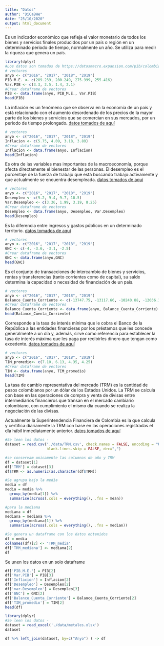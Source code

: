 ```yaml
---
title: "Datos"
author: "DiCaBHe"
date: "25/10/2020"
output: html_document
---
```


\textbf{A continuación se preseenta el proceso que se ejecutó para generar un dataframe con las variables de PIB, Inflación, Desempleo, Balance Fiscal, Balance en Cuenta Corriente, Tasa de intervención, TRM}

\textbf{Para el PIB:} Es un indicador económico que refleja el valor monetario de todos los bienes y servicios finales producidos por un país o región en un determinado periodo de tiempo, normalmente un año. Se utiliza para medir la riqueza que genera un país.

```r
library(dplyr)
#Los datos son tomados de https://datosmacro.expansion.com/pib/colombia
# vectores 
anyo <- c("2016", "2017", "2018", "2019")
PIB_M.E. <- c(289.239, 280.249, 275.999, 255.416)
Var.PIB <- c(3.3, 2.5, 1.4, 2.1)
#Crear dataframe de vectores
PIB <- data.frame(anyo, PIB_M.E., Var.PIB)
head(PIB)
```

\textbf{Para la inflación:} La inflación es un fenómeno que se observa en la economía de un país y está relacionado con el aumento desordenado de los precios de la mayor parte de los bienes y servicios que se comercian en sus mercados, por un periodo de tiempo prolongado. [datos tomados de aquí](https://es.wikipedia.org/wiki/Anexo:Variaci%C3%B3n_de_la_inflaci%C3%B3n_de_Colombia_desde_1946)

```r
# vectores 
anyo <- c("2016", "2017", "2018", "2019")
Inflacion <- c(5.75, 4.09, 3.18, 3.80)
#Crear dataframe de vectores
Inflacion <- data.frame(anyo, Inflacion)
head(Inflacion)
```

\textbf{Para el desempleo:} Es otra de las variables mas importantes de la macroeconomía, porque afecta directamente el bienestar de las personas. El desempleo es el porcentaje de la fuerza de trabajo que está buscando trabajo activamente y que actualmente se encuentra desempleada. [datos tomados de aquí](https://www.dane.gov.co/index.php/estadisticas-por-tema/mercado-laboral/empleo-y-desempleo)

```r
# vectores 
anyo <- c("2016", "2017", "2018", "2019")
Desempleo <- c(9.2, 9.4, 9.7, 10.5)
Var.Desempleo <- c(3.36, 1.99, 3.19, 8.25)
#Crear dataframe de vectores
Desempleo <- data.frame(anyo, Desempleo, Var.Desempleo)
head(Desempleo)
```


\textbf{Para el balance fiscal:} Es la diferencia entre ingresos y gastos públicos en un determinado territorio.
[datos tomados de aquí](http://www.urf.gov.co/webcenter/portal/EntidadesFinancieras/pages_EntidadesFinancieras/PoliticaFiscal/bgg/balancefiscalgobiernocentral?_afrLoop=6729623401772216&_afrWindowMode=2&Adf-Window-Id=mof7t7k7j&_afrFS=16&_afrMT=screen&_afrMFW=768&_afrMFH=720&_afrMFDW=1536&_afrMFDH=864&_afrMFC=8&_afrMFCI=0&_afrMFM=0&_afrMFR=120&_afrMFG=0&_afrMFS=0&_afrMFO=0)

```r

# vectores 
anyo <- c("2016", "2017", "2018", "2019")
GNC <- c(-4, -3.6, -3.1, -2.5)
#Crear dataframe de vectores
GNC <- data.frame(anyo,GNC)
head(GNC)
```



\textbf{Para el balance en cuenta corriente:} Es el conjunto de transacciones de intercambio de bienes y servicios, rentas y transferencias (tanto corrientes como de capital), su saldo determina la capacidad o necesidad de financiación de un país.

```r
# vectores 
anyo <- c("2016", "2017", "2018", "2019")
Balance_Cuenta_Corriente <- c(-13747.75, -13117.66, -10240.88, -12036.18)
#Crear dataframe de vectores
Balance_Cuenta_Corriente <- data.frame(anyo, Balance_Cuenta_Corriente)
head(Balance_Cuenta_Corriente)
```

\textbf{Para la tasa de intervención:} Corresponde a la tasa de interés mínima que le cobra el Banco de la República a las entidades financieras por los préstamos que les concede generalmente a un día y, además, sirve como referencia para establecer la tasa de interés máxima que les paga por recibirles dinero que tengan como excedente. [datos tomados de aquí](https://www.banrep.gov.co/es/estadisticas/tasas-interes-politica-monetaria)


```r

# vectores 
anyo <- c("2016", "2017", "2018", "2019")
TIM_promedio<- c(7.10, 6.13, 4.35, 4.25)
#Crear dataframe de vectores
TIM <- data.frame(anyo, TIM_promedio)
head(TIM)
```


\textbf{Para la TRM:} La tasa de cambio representativa del mercado (TRM) es la cantidad de pesos colombianos por un dólar de los Estados Unidos. La TRM se calcula con base en las operaciones de compra y venta de divisas entre intermediarios financieros que transan en el mercado cambiario colombiano, con cumplimiento el mismo día cuando se realiza la negociación de las divisas.

Actualmente la Superintendencia Financiera de Colombia es la que calcula y certifica diariamente la TRM con base en las operaciones registradas el día hábil inmediatamente anterior.
[datos tomados de aquí](https://www.dolar-colombia.com/historico)
```r
#Se leen los datos -  
dataset = read.csv('./data/TRM.csv', check.names = FALSE, encoding = "UTF-8", 
                   blank.lines.skip = FALSE, dec=",")

#se conservam unicamente las columnas de año y TRM
df = dataset[1]
df['TRM'] = dataset[3]
df$TRM <- as.numeric(as.character(df$TRM))

#Se agrupa bajo la media
media = df
media = media %>%
  group_by(media[1]) %>%
  summarise(across(.cols = everything(), .fns = mean))

#para la mediana
mediana = df
mediana = mediana %>%
  group_by(mediana[1]) %>%
  summarise(across(.cols = everything(), .fns = median))

#Se genera un dataframe con los datos obtenidos
df = media
colnames(df)[2] <- 'TRM_media'
df['TRM_mediana'] <- mediana[2]
df
```



Se unen los datos en un solo dataframe

```r
df['PIB_M.E.'] = PIB[2]
df['Var.PIB'] = PIB[3]
df['Inflacion'] = Inflacion[2]
df['Desempleo'] = Desempleo[2]
df['var.Desempleo'] = Desempleo[3]
df['GNC'] = GNC[2]
df['Balance_Cuenta_Corriente'] = Balance_Cuenta_Corriente[2]
df['TIM_promedio'] = TIM[2]
head(df)
```




```r
library(dplyr)
#Se leen los datos -  
dataset = read_excel('./data/metales.xlsx')
dataset

df %>% left_join(dataset, by=c("Anyo") ) -> df

```
